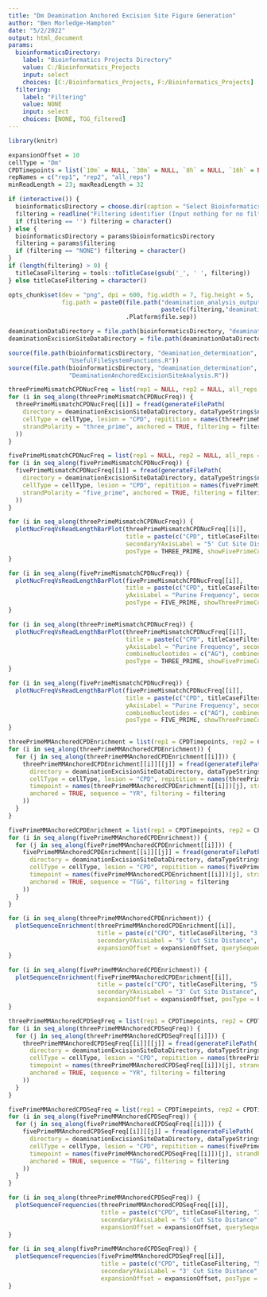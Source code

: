 ```yaml
---
title: "Dm Deamination Anchored Excision Site Figure Generation"
author: "Ben Morledge-Hampton"
date: "5/2/2022"
output: html_document
params:
  bioinformaticsDirectory:
    label: "Bioinformatics Projects Directory"
    value: C:/Bioinformatics_Projects
    input: select
    choices: [C:/Bioinformatics_Projects, F:/Bioinformatics_Projects]
  filtering:
    label: "Filtering"
    value: NONE
    input: select
    choices: [NONE, TGG_filtered]
---
```



```r
library(knitr)

expansionOffset = 10
cellType = "Dm"
CPDTimepoints = list(`10m` = NULL, `30m` = NULL, `8h` = NULL, `16h` = NULL, `24h` = NULL)
repNames = c("rep1", "rep2", "all_reps")
minReadLength = 23; maxReadLength = 32

if (interactive()) {
  bioinformaticsDirectory = choose.dir(caption = "Select Bioinformatics_Projects Directory")
  filtering = readline("Filtering identifier (Input nothing for no filtering):")
  if (filtering == '') filtering = character()
} else {
  bioinformaticsDirectory = params$bioinformaticsDirectory
  filtering = params$filtering
  if (filtering == "NONE") filtering = character()
}
if (length(filtering) > 0) {
  titleCaseFiltering = tools::toTitleCase(gsub('_', ' ', filtering))
} else titleCaseFiltering = character()

opts_chunk$set(dev = "png", dpi = 600, fig.width = 7, fig.height = 5, 
               fig.path = paste0(file.path("deamination_analysis_output", cellType,
                                           paste(c(filtering,"deamination_anchored_excision_site_figures"), collapse = '_')),
                                 .Platform$file.sep))

deaminationDataDirectory = file.path(bioinformaticsDirectory, "deamination_determination", "data", cellType)
deaminationExcisionSiteDataDirectory = file.path(deaminationDataDirectory, "excision_site_analysis")
```


```r
source(file.path(bioinformaticsDirectory, "deamination_determination", 'R',
                 "UsefulFileSystemFunctions.R"))
source(file.path(bioinformaticsDirectory, "deamination_determination", 'R',
                 "DeaminationAnchoredExcisionSiteAnalysis.R"))
```


```r
threePrimeMismatchCPDNucFreq = list(rep1 = NULL, rep2 = NULL, all_reps = NULL)
for (i in seq_along(threePrimeMismatchCPDNucFreq)) {
  threePrimeMismatchCPDNucFreq[[i]] = fread(generateFilePath(
    directory = deaminationExcisionSiteDataDirectory, dataTypeStrings$nucleotideFrequencyData, ".tsv",
    cellType = cellType, lesion = "CPD", repitition = names(threePrimeMismatchCPDNucFreq)[i],
    strandPolarity = "three_prime", anchored = TRUE, filtering = filtering
  ))
}

fivePrimeMismatchCPDNucFreq = list(rep1 = NULL, rep2 = NULL, all_reps = NULL)
for (i in seq_along(fivePrimeMismatchCPDNucFreq)) {
  fivePrimeMismatchCPDNucFreq[[i]] = fread(generateFilePath(
    directory = deaminationExcisionSiteDataDirectory, dataTypeStrings$nucleotideFrequencyData, ".tsv",
    cellType = cellType, lesion = "CPD", repitition = names(fivePrimeMismatchCPDNucFreq)[i],
    strandPolarity = "five_prime", anchored = TRUE, filtering = filtering
  ))
}
```


```r
for (i in seq_along(threePrimeMismatchCPDNucFreq)) {
  plotNucFreqVsReadLengthBarPlot(threePrimeMismatchCPDNucFreq[[i]], 
                                 title = paste(c("CPD", titleCaseFiltering, "3' Anchored Nuc Freq", repNames[i]), collapse = ' '),
                                 secondaryYAxisLabel = "5' Cut Site Distance",
                                 posType = THREE_PRIME, showFivePrimeCutSite = TRUE, expansionOffset = expansionOffset)
}

for (i in seq_along(fivePrimeMismatchCPDNucFreq)) {
  plotNucFreqVsReadLengthBarPlot(fivePrimeMismatchCPDNucFreq[[i]], 
                                 title = paste(c("CPD", titleCaseFiltering, "5' Anchored Nuc Freq", repNames[i]), collapse = ' '),
                                 yAxisLabel = "Purine Frequency", secondaryYAxisLabel = "3' Cut Site Distance",
                                 posType = FIVE_PRIME, showThreePrimeCutSite = TRUE, expansionOffset = expansionOffset)
}
```


```r
for (i in seq_along(threePrimeMismatchCPDNucFreq)) {
  plotNucFreqVsReadLengthBarPlot(threePrimeMismatchCPDNucFreq[[i]], 
                                 title = paste(c("CPD", titleCaseFiltering, "3' Anchored Purine Freq", repNames[i]), collapse = ' '),
                                 yAxisLabel = "Purine Frequency", secondaryYAxisLabel = "5' Cut Site Distance",
                                 combineNucleotides = c("AG"), combinedNames = c("Purine"),
                                 posType = THREE_PRIME, showFivePrimeCutSite = TRUE, expansionOffset = expansionOffset)
}

for (i in seq_along(fivePrimeMismatchCPDNucFreq)) {
  plotNucFreqVsReadLengthBarPlot(fivePrimeMismatchCPDNucFreq[[i]], 
                                 title = paste(c("CPD", titleCaseFiltering, "5' Anchored Purine Freq", repNames[i]), collapse = ' '),
                                 yAxisLabel = "Purine Frequency", secondaryYAxisLabel = "3' Cut Site Distance",
                                 combineNucleotides = c("AG"), combinedNames = c("Purine"),
                                 posType = FIVE_PRIME, showThreePrimeCutSite = TRUE, expansionOffset = expansionOffset)
}
```


```r
threePrimeMMAnchoredCPDEnrichment = list(rep1 = CPDTimepoints, rep2 = CPDTimepoints, all_reps = CPDTimepoints)
for (i in seq_along(threePrimeMMAnchoredCPDEnrichment)) {
  for (j in seq_along(threePrimeMMAnchoredCPDEnrichment[[i]])) {
    threePrimeMMAnchoredCPDEnrichment[[i]][[j]] = fread(generateFilePath(
      directory = deaminationExcisionSiteDataDirectory, dataTypeStrings$sequenceEnrichment, ".tsv",
      cellType = cellType, lesion = "CPD", repitition = names(threePrimeMMAnchoredCPDEnrichment)[i],
      timepoint = names(threePrimeMMAnchoredCPDEnrichment[[i]])[j], strandPolarity = "three_prime",
      anchored = TRUE, sequence = "YR", filtering = filtering
    ))
  }
}

fivePrimeMMAnchoredCPDEnrichment = list(rep1 = CPDTimepoints, rep2 = CPDTimepoints, all_reps = CPDTimepoints)
for (i in seq_along(fivePrimeMMAnchoredCPDEnrichment)) {
  for (j in seq_along(fivePrimeMMAnchoredCPDEnrichment[[i]])) {
    fivePrimeMMAnchoredCPDEnrichment[[i]][[j]] = fread(generateFilePath(
      directory = deaminationExcisionSiteDataDirectory, dataTypeStrings$sequenceEnrichment, ".tsv",
      cellType = cellType, lesion = "CPD", repitition = names(fivePrimeMMAnchoredCPDEnrichment)[i],
      timepoint = names(fivePrimeMMAnchoredCPDEnrichment[[i]])[j], strandPolarity = "five_prime",
      anchored = TRUE, sequence = "TGG", filtering = filtering
    ))
  }
}
```


```r
for (i in seq_along(threePrimeMMAnchoredCPDEnrichment)) {
  plotSequenceEnrichment(threePrimeMMAnchoredCPDEnrichment[[i]],
                         title = paste(c("CPD", titleCaseFiltering, "3' Anchored YR Enrichment", repNames[i]), collapse = ' '),
                         secondaryYAxisLabel = "5' Cut Site Distance", showFivePrimeCutSite = TRUE,
                         expansionOffset = expansionOffset, querySequences = c("CG","CA","TG","TA"))
}

for (i in seq_along(fivePrimeMMAnchoredCPDEnrichment)) {
  plotSequenceEnrichment(fivePrimeMMAnchoredCPDEnrichment[[i]],
                         title = paste(c("CPD", titleCaseFiltering, "5' Anchored TGG Enrichment", repNames[i]), collapse = ' '),
                         secondaryYAxisLabel = "3' Cut Site Distance", showThreePrimeCutSite = TRUE,
                         expansionOffset = expansionOffset, posType = FIVE_PRIME, querySequences = c("TGG"))
}
```


```r
threePrimeMMAnchoredCPDSeqFreq = list(rep1 = CPDTimepoints, rep2 = CPDTimepoints, all_reps = CPDTimepoints)
for (i in seq_along(threePrimeMMAnchoredCPDSeqFreq)) {
  for (j in seq_along(threePrimeMMAnchoredCPDSeqFreq[[i]])) {
    threePrimeMMAnchoredCPDSeqFreq[[i]][[j]] = fread(generateFilePath(
      directory = deaminationExcisionSiteDataDirectory, dataTypeStrings$sequenceFrequency, ".tsv",
      cellType = cellType, lesion = "CPD", repitition = names(threePrimeMMAnchoredCPDSeqFreq)[i],
      timepoint = names(threePrimeMMAnchoredCPDSeqFreq[[i]])[j], strandPolarity = "three_prime",
      anchored = TRUE, sequence = "YR", filtering = filtering
    ))
  }
}

fivePrimeMMAnchoredCPDSeqFreq = list(rep1 = CPDTimepoints, rep2 = CPDTimepoints, all_reps = CPDTimepoints)
for (i in seq_along(fivePrimeMMAnchoredCPDSeqFreq)) {
  for (j in seq_along(fivePrimeMMAnchoredCPDSeqFreq[[i]])) {
    fivePrimeMMAnchoredCPDSeqFreq[[i]][[j]] = fread(generateFilePath(
      directory = deaminationExcisionSiteDataDirectory, dataTypeStrings$sequenceFrequency, ".tsv",
      cellType = cellType, lesion = "CPD", repitition = names(fivePrimeMMAnchoredCPDSeqFreq)[i],
      timepoint = names(fivePrimeMMAnchoredCPDSeqFreq[[i]])[j], strandPolarity = "five_prime",
      anchored = TRUE, sequence = "TGG", filtering = filtering
    ))
  }
}
```


```r
for (i in seq_along(threePrimeMMAnchoredCPDSeqFreq)) {
  plotSequenceFrequencies(threePrimeMMAnchoredCPDSeqFreq[[i]],
                          title = paste(c("CPD", titleCaseFiltering, "3' Anchored YR Freq", repNames[i]), collapse = ' '),
                          secondaryYAxisLabel = "5' Cut Site Distance", showFivePrimeCutSite = TRUE,
                          expansionOffset = expansionOffset, querySequences = c("CG","CA","TG","TA"))
}

for (i in seq_along(fivePrimeMMAnchoredCPDSeqFreq)) {
  plotSequenceFrequencies(fivePrimeMMAnchoredCPDSeqFreq[[i]],
                          title = paste(c("CPD", titleCaseFiltering, "5' Anchored TGG Freq", repNames[i]), collapse = ' '),
                          secondaryYAxisLabel = "3' Cut Site Distance", showThreePrimeCutSite = TRUE,
                          expansionOffset = expansionOffset, posType = FIVE_PRIME, querySequences = c("TGG"))
}
```

